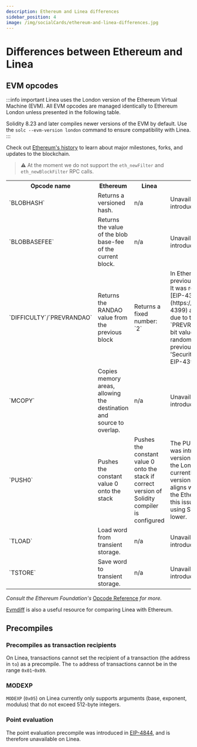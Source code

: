 ```yaml
---
description: Ethereum and Linea differences
sidebar_position: 4
image: /img/socialCards/ethereum-and-linea-differences.jpg
---
```


# Differences between Ethereum and Linea

## EVM opcodes

:::info important
Linea uses the London version of the Ethereum Virtual Machine (EVM). All EVM opcodes are managed
identically to Ethereum London unless presented in the following table.

Solidity 8.23 and later compiles newer versions of the EVM by default. Use the `solc --evm-version london`
command to ensure compatibility with Linea.
:::

Check out [Ethereum's history](https://ethereum.org/en/history/) to learn about major milestones, 
forks, and updates to the blockchain.

> ⚠️ At the moment we do not support the `eth_newFilter` and `eth_newBlockFilter` RPC calls.

<table>
    <tr>
        <th>Opcode name</th> 
        <th>Ethereum</th>
        <th>Linea</th>
        <th>Explanation</th>
    </tr>
    <tr>
        <td>`BLOBHASH`</td>
        <td>Returns a versioned hash.</td>
        <td>n/a</td>
        <td>Unavailable on Linea due to being introduced in the Cancun upgrade.</td>
    </tr>
    <tr>
        <td>`BLOBBASEFEE`</td>
        <td>Returns the value of the blob base-fee of the current block.</td>
        <td>n/a</td>
        <td>Unavailable on Linea due to being introduced in the Cancun upgrade.</td>
    </tr>
        <tr>
        <td>`DIFFICULTY`/`PREVRANDAO`</td>
        <td>Returns the RANDAO value from the previous block</td>
        <td>Returns a fixed number: `2`</td>
        <td>In Ethereum, `PREVRANDAO` was previously known as `DIFFICULTY`. It was renamed to 
        `PREVRANDAO` in [EIP-4399](https://eips.ethereum.org/EIPS/eip-4399) and its functionality 
        changed due to the switch from PoW to PoS. `PREVRANDAO` returns a full 256-bit value that 
        represents the randomness beacon output of the previous block. For more, see the 'Security 
        Considerations' section of EIP-4399.</td>
    </tr>
    <tr>
        <td>`MCOPY`</td>
        <td>Copies memory areas, allowing the destination and source to overlap.</td>
        <td>n/a</td>
        <td>Unavailable on Linea due to being introduced in the Cancun upgrade.</td>
    </tr>
        <tr>
        <td>`PUSH0`</td>
        <td>Pushes the constant value 0 onto the stack</td>
        <td>Pushes the constant value 0 onto the stack if correct version of Solidity compiler is 
        configured</td>
        <td>The PUSH0 opcode compatibility was introduced in Solidity compiler version 0.8.20, 
        which came after the London release. However, Linea currently supports Solidity compiler 
        version 0.8.19 and lower, which aligns with the London release of the Ethereum mainnet. 
        To resolve this issue, recompile your contract using Solidity version 0.8.19 or lower.</td>
    </tr>
    <tr>
        <td>`TLOAD`</td>
        <td>Load word from transient storage.</td>
        <td>n/a</td>
        <td>Unavailable on Linea due to being introduced in the Cancun upgrade.</td>
    </tr>
    <tr>
        <td>`TSTORE`</td>
        <td>Save word to transient storage.</td>
        <td>n/a</td>
        <td>Unavailable on Linea due to being introduced in the Cancun upgrade.</td>
    </tr>
</table>

_Consult the Ethereum Foundation's_ [Opcode Reference](https://ethereum.org/en/developers/docs/evm/opcodes/) 
_for more._

[Evmdiff](https://www.evmdiff.com) is also a useful resource for comparing Linea with Ethereum.

## Precompiles

### Precompiles as transaction recipients

On Linea, transactions cannot set the recipient of a transaction (the address in `to`) as a 
precompile. The `to` address of transactions cannot be in the range `0x01`-`0x09`.

### MODEXP

`MODEXP` (`0x05`) on Linea currently only supports arguments (base, exponent, modulus) that do not 
exceed 512-byte integers.

### Point evaluation

The point evaluation precompile was introduced in [EIP-4844](https://eips.ethereum.org/EIPS/eip-4844#point-evaluation-precompile), and is therefore unavailable on Linea. 
